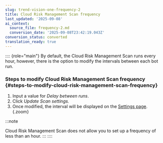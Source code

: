 ```yaml
---
slug: trend-vision-one-frequency-2
title: Cloud Risk Management Scan frequency
last_updated: '2025-09-08'
ai_context:
  source_file: frequency-2.md
  conversion_date: '2025-09-08T23:42:19.043Z'
conversion_status: converted
translation_ready: true
---
```


:::: {role="main"}
By default, the Cloud Risk Management Scan runs every hour, however, there is the option to modify the intervals between each bot run.

### Steps to modify Cloud Risk Management Scan frequency {#steps-to-modify-cloud-risk-management-scan-frequency}

1.  Input a value for *Delay between runs*.
2.  Click *Update Scan settings.*
3.  Once modified, the interval will be displayed on the [Settings page](cloud-acct-cloud-posture.mdx). {.zoom}

:::note

Cloud Risk Management Scan does not allow you to set up a frequency of less than an hour.
:::
::::
